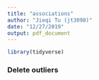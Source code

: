 ```yaml
---
title: "associations"
author: "Jieqi Tu (jt3098)"
date: "12/27/2019"
output: pdf_document
---
```


```r
library(tidyverse)
```

### Delete outliers
```r

```

